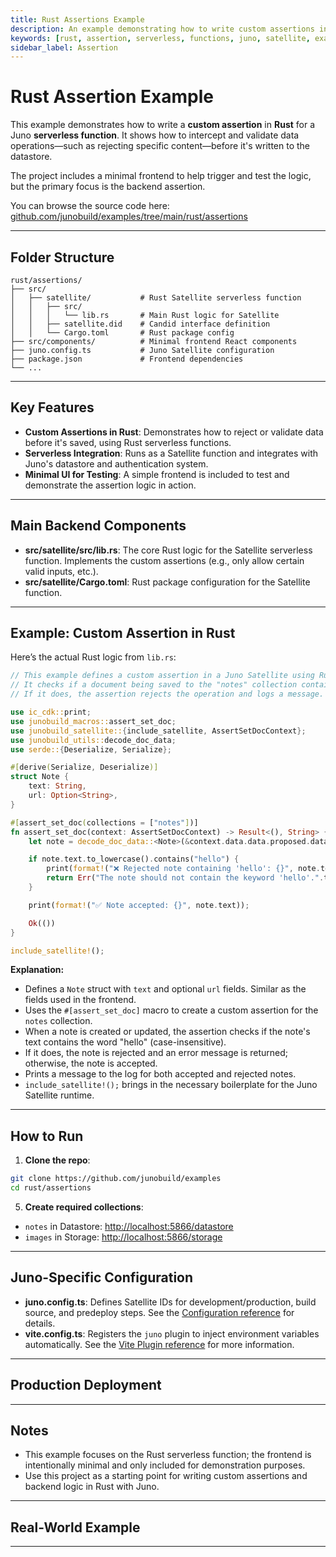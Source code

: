 ```yaml
---
title: Rust Assertions Example
description: An example demonstrating how to write custom assertions in Rust for Juno serverless functions.
keywords: [rust, assertion, serverless, functions, juno, satellite, example]
sidebar_label: Assertion
---
```


# Rust Assertion Example

This example demonstrates how to write a **custom assertion** in **Rust** for a Juno **serverless function**. It shows how to intercept and validate data operations—such as rejecting specific content—before it's written to the datastore.

The project includes a minimal frontend to help trigger and test the logic, but the primary focus is the backend assertion.

You can browse the source code here: [github.com/junobuild/examples/tree/main/rust/assertions](https://github.com/junobuild/examples/tree/main/rust/assertions)

---

## Folder Structure

```
rust/assertions/
├── src/
│   ├── satellite/           # Rust Satellite serverless function
│   │   ├── src/
│   │   │   └── lib.rs       # Main Rust logic for Satellite
│   │   ├── satellite.did    # Candid interface definition
│   │   └── Cargo.toml       # Rust package config
├── src/components/          # Minimal frontend React components
├── juno.config.ts           # Juno Satellite configuration
├── package.json             # Frontend dependencies
└── ...
```

---

## Key Features

- **Custom Assertions in Rust**: Demonstrates how to reject or validate data before it's saved, using Rust serverless functions.
- **Serverless Integration**: Runs as a Satellite function and integrates with Juno's datastore and authentication system.
- **Minimal UI for Testing**: A simple frontend is included to test and demonstrate the assertion logic in action.

---

## Main Backend Components

- **src/satellite/src/lib.rs**: The core Rust logic for the Satellite serverless function. Implements the custom assertions (e.g., only allow certain valid inputs, etc.).
- **src/satellite/Cargo.toml**: Rust package configuration for the Satellite function.

---

## Example: Custom Assertion in Rust

Here’s the actual Rust logic from `lib.rs`:

```rust
// This example defines a custom assertion in a Juno Satellite using Rust.
// It checks if a document being saved to the "notes" collection contains the word "hello".
// If it does, the assertion rejects the operation and logs a message.

use ic_cdk::print;
use junobuild_macros::assert_set_doc;
use junobuild_satellite::{include_satellite, AssertSetDocContext};
use junobuild_utils::decode_doc_data;
use serde::{Deserialize, Serialize};

#[derive(Serialize, Deserialize)]
struct Note {
    text: String,
    url: Option<String>,
}

#[assert_set_doc(collections = ["notes"])]
fn assert_set_doc(context: AssertSetDocContext) -> Result<(), String> {
    let note = decode_doc_data::<Note>(&context.data.data.proposed.data)?;

    if note.text.to_lowercase().contains("hello") {
        print(format!("❌ Rejected note containing 'hello': {}", note.text));
        return Err("The note should not contain the keyword 'hello'.".to_string());
    }

    print(format!("✅ Note accepted: {}", note.text));

    Ok(())
}

include_satellite!();
```

**Explanation:**

- Defines a `Note` struct with `text` and optional `url` fields. Similar as the fields used in the frontend.
- Uses the `#[assert_set_doc]` macro to create a custom assertion for the `notes` collection.
- When a note is created or updated, the assertion checks if the note's text contains the word "hello" (case-insensitive).
- If it does, the note is rejected and an error message is returned; otherwise, the note is accepted.
- Prints a message to the log for both accepted and rejected notes.
- `include_satellite!();` brings in the necessary boilerplate for the Juno Satellite runtime.

---

## How to Run

1. **Clone the repo**:

```bash
git clone https://github.com/junobuild/examples
cd rust/assertions
```


<HowToStart index={2} />


<CreateSatellite index={4} />

5. **Create required collections**:

- `notes` in Datastore: [http://localhost:5866/datastore](http://localhost:5866/datastore)
- `images` in Storage: [http://localhost:5866/storage](http://localhost:5866/storage)


<HowToRun />

---

## Juno-Specific Configuration

- **juno.config.ts**: Defines Satellite IDs for development/production, build source, and predeploy steps. See the [Configuration reference](../../../reference/configuration.mdx) for details.
- **vite.config.ts**: Registers the `juno` plugin to inject environment variables automatically. See the [Vite Plugin reference](../../../reference/plugins.mdx#vite-plugin) for more information.

---

## Production Deployment


<ProdDeploy />

---

## Notes

- This example focuses on the Rust serverless function; the frontend is intentionally minimal and only included for demonstration purposes.
- Use this project as a starting point for writing custom assertions and backend logic in Rust with Juno.

---

## Real-World Example


<ProposalsNetwork />

---


<References />
